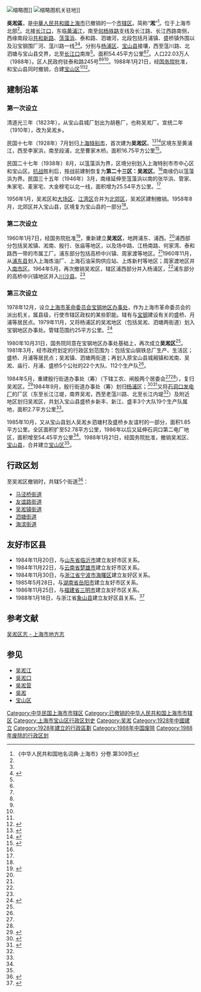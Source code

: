 {{Infobox China County
| county  = 吴淞区
| shortname = 淞
| nameorigin = [[吳淞|吳淞]]
| Photo = Huangpu_River_and_Yangtze_River_in_Baoshan_District,_Shanghai.JPG
| Photoname = 从空中鸟瞰吴淞口，图中前侧河流为长江，中间河流为黄浦江，右侧为浦东，左侧即为现已撤消的吴淞区之辖境。
| state = [[上海市|上海市]]
| map = Shanghai administrative Wusong.svg
| map size = 
| mapofstate =
| Pinyin = Wusong Qu
| Belong = {{ROC}}[[上海特别市|上海特别市]]→[[上海市_(中華民國)|上海市]]<br />{{PRC}}[[上海市|上海市]]
| Types = [[市辖区|市辖区]]
| founded = 1928年、1960年、1980年
| admincode = 310111
| seat = 泰和路245号
| officerTitle = 区长
| officer = 孙金富（1987.4－1988.9）
| division = 5
| town =
| township =
| subdistrict = 5
| post code =
| phone code = 21
| coordinate = 
| area = 54.45[[平方公里|平方公里]]
| area land =  
| area water =  
| census yr = 1987
| pop = 220284人
| density = 
| GDP = 
| web = 
}}
[[File:Woosungkow.jpg|缩略图]]]]
[[File:Senior_Executives_Office_Building_of_the_Wing_On_Textile_Mfg._Co.,_Ltd._(No._2_Mill).JPG|缩略图]]机关驻地]]

'''吳淞區'''，是[[中華人民共和國|中華人民共和國]][[上海市|上海市]]已撤销的一个[[市辖区|市辖区]]。简称“'''淞'''”<ref>《中华人民共和国地名词典·上海市》分卷.第309页</ref>。位于上海市北部<ref name="上海通志撤销的区县概况" />。北接[[长江口|长江口]]，东临[[黄浦江|黄浦江]]，南至[[何杨铁路|何杨铁路]]支线及长江路、长江西路南侧，西缘南段沿[[共和新路|共和新路]]、[[蕰藻浜|蕰藻浜]]、泰和路、泗塘河，北段包括月浦镇、盛桥镇外围以及沿宝钢围厂河、蕰川路一线<ref name="吴淞区志境域变迁" /><ref name="上海地名志区县">{{Cite web |url=http://shtong.gov.cn/newsite/node2/node2245/node70862/node70868/node70907/node70910/userobject1ai73647.html |title=《上海地名志》>>第二篇 政区地名>>第一章 市、区、县>>第二节 区、县 |accessdate=2019-04-15 |archive-date=2019-01-16 |archive-url=https://web.archive.org/web/20190116150123/http://www.shtong.gov.cn/Newsite/node2/node2245/node70862/node70868/node70907/node70910/userobject1ai73647.html |dead-url=no }}</ref>。分别与[[杨浦区|杨浦区]]、[[宝山县|宝山县]]接壤，西至蕰川路、北泗塘与宝山县交界，北至[[长江口|长江口]]南岸<ref name="上海通志撤销的区县概况" />。面积54.45平方公里<ref name="吴淞区志境域变迁" /><ref name="上海通志撤销的区县概况" />。人口22.03万人（1988年）。区人民政府驻泰和路245号<ref name="吴淞区志大事记" /><ref name="吴淞区志境域变迁" /><ref name="上海地名志区县" />。1988年1月21日，经[[中华人民共和国国务院|国务院]]批准，和宝山县同时撤销，合建[[宝山区_(上海市)|宝山区]]<ref name="上海民政志解放后区划管理" /><ref name="上海通志撤销的区县概况">{{Cite web |url=http://shtong.gov.cn/newsite/node2/node2247/node4562/node79053/node79059/userobject1ai101972.html |title=《上海通志》>>第一卷 建置沿革>>第三章 区县、松江府概况>>第三节 1988年后撤销的区县概况 |accessdate=2019-04-15 |archive-date=2015-01-03 |archive-url=https://web.archive.org/web/20150103093117/http://www.shtong.gov.cn/newsite/node2/node2247/node4562/node79053/node79059/userobject1ai101972.html |dead-url=no }}</ref>。

== 建制沿革 ==
=== 第一次设立 ===
清道光三年（1823年），从宝山县城厂划出为胡巷厂，也称吴淞厂。宣统二年（1910年），改为吴淞乡。

民国十七年（1928年）7月划归[[上海特别市|上海特别市]]，首次建为'''吴淞区'''。<ref name="吴淞区志建置沿革">{{Cite web |url=http://shtong.gov.cn/newsite/node2/node4/node2249/node2685/node2690/node2709/node60996/userobject1ai50195.html |title=《吴淞区志》>>第一篇 地理建置>>二、建置>>建置沿革 |accessdate=2019-04-15 |archive-date=2016-01-19 |archive-url=https://web.archive.org/web/20160119145011/http://www.shtong.gov.cn/newsite/node2/node4/node2249/node2685/node2690/node2709/node60996/userobject1ai50195.html |dead-url=no }}</ref><ref name="宝山县志清代">{{Cite web |url=http://shtong.gov.cn/newsite/node2/node4/node2250/node2673/node13614/node13762/node13768/userobject1ai3619.html |title=《宝山县志》>>卷一 建置志>>第二章 行政区划>>第一节 清代 |accessdate=2019-04-15 |archive-date=2020-11-03 |archive-url=https://web.archive.org/web/20201103213057/http://www.shtong.gov.cn/newsite/node2/node4/node2250/node2673/node13614/node13762/node13768/userobject1ai3619.html |dead-url=no }}</ref>区境东至黄浦江，西至李家浜，南至段浦，北至曹家木桥。面积16.75平方公里<ref name="吴淞区志境域变迁">{{Cite web |url=http://shtong.gov.cn/newsite/node2/node4/node2249/node2685/node2690/node2709/node60996/userobject1ai50196.html |title=《吴淞区志》>>第一篇 地理建置>>二、建置>>境域变迁 |accessdate=2019-04-15 |archive-date=2016-03-26 |archive-url=https://web.archive.org/web/20160326142339/http://www.shtong.gov.cn/Newsite/node2/node4/node2249/node2685/node2690/node2709/node60996/userobject1ai50196.html |dead-url=no }}</ref>。

民国二十七年（1938年）8月，以蕰藻浜为界，区境分别划入上海特别市市中心区和宝山区。[[中国抗日战争|抗战]]胜利后，按战前建制恢复为'''第二十三区：吴淞区'''。<ref name="吴淞区志建置沿革" />南缘仍以蕰藻浜为界。民国三十五年（1946年）3月，南缘延伸至蕰藻浜以南的张华浜、管家、朱家宅、麦家宅、大金穆宅以北一线，面积增为25.54平方公里。<ref name="吴淞区志境域变迁" />

1956年1月，吴淞区和[[大场区|大场区]]、[[江湾区|江湾区]]合并为[[北郊区|北郊区]]，吴淞区建制撤销。1958年8月，北郊区并入宝山县，区境复为宝山县的一部分<ref name="吴淞区志建置沿革" />。

=== 第二次设立 ===
1960年1月7日，经国务院批准<ref name="上海通志大事记1">{{Cite web |url=http://shtong.gov.cn/newsite/node2/node2247/node4561/index.html |title=《上海通志》大事记 |accessdate=2019-04-15 |archive-date=2021-01-03 |archive-url=https://web.archive.org/web/20210103085002/http://www.shtong.gov.cn/newsite/node2/node2247/node4561/index.html |dead-url=no }}</ref>，重新建立'''吴淞区'''，地跨浦东、浦西。<ref name="吴淞区志建置沿革" />浦西部分包括吴淞镇、淞南、殷行、张庙等地区，以及场中路、江杨南路、何家湾、泰和路西一带的市属工厂。浦东部分包括高桥中兴镇、周家渡等地区。<ref name="吴淞区志境域变迁"/>1960年11月，从[[浦东县|浦东县]]划入上海炼油厂、上海石油采购供应站、上炼新村等地区；周家渡地区并入[[南市区_(上海市)|南市区]]。1964年5月，再次撤销吴淞区，辖区浦西部分并入杨浦区，<ref name="吴淞区志建置沿革"/>浦东部分的高桥中兴镇地区并入[[川沙县|川沙县]]。<ref name="吴淞区志境域变迁"/>

=== 第三次设立 ===
1978年12月，设立[[上海市革命委员会|上海市革命委员会]][[上海宝钢集团#宝钢地区办事处|宝钢地区办事处]]，作为上海市革命委员会的派出机关，属县级，行使市辖区政权的某些职能。辖有与[[上海宝钢集团|宝钢]]建设有关的盛桥、月浦等居民点。1979年11月，又将杨浦区的吴淞地区（包括吴淞、泗塘两街道）划入宝钢地区办事处。管辖范围约25平方公里。<ref name="上海民政志解放后区划管理">{{Cite web |url=http://shtong.gov.cn/newsite/node2/node2245/node65977/node65987/node66011/userobject1ai61577.html |title=《上海民政志》>>第二章 行政区划管理>>第二节 解放后区划管理 |accessdate=2019-04-15 |archive-date=2015-09-24 |archive-url=https://web.archive.org/web/20150924122646/http://www.shtong.gov.cn/newsite/node2/node2245/node65977/node65987/node66011/userobject1ai61577.html |dead-url=no }}</ref>

1980年10月31日，国务院同意在宝钢地区办事处基础上，再次成立'''吴淞区'''<ref name="吴淞区志建置沿革" />。1981年3月，经市政府划定的行政区划范围为：包括宝山钢铁总厂生产、生活区；盛桥、月浦等居民点；吴淞镇、泗塘两街道；再划入原宝山县城厢镇和淞南、吴淞、庙行、月浦、盛桥5个公社的22个大队、112个生产队<ref name="吴淞区志境域变迁" />。

1984年5月，重建殷行街道办事处（筹）（下辖工农、闸殷两个居委会<ref name="吴淞区志境域变迁" /><ref name="杨浦区志境域变迁" />），复归吴淞区。<ref name="杨浦区志殷行街道">{{Cite web |url=http://shtong.gov.cn/newsite/node2/node4/node2249/yangpu/node4105/node4132/node45063/userobject1ai30997.html |title=《杨浦区志》>>第一编 地理建置>>第三章 街道镇乡>>第十三节 殷行街道 |accessdate=2019-04-15 |archive-date=2016-03-26 |archive-url=https://web.archive.org/web/20160326101220/http://www.shtong.gov.cn/Newsite/node2/node4/node2249/yangpu/node4105/node4132/node45063/userobject1ai30997.html |dead-url=no }}</ref>1984年9月，殷行街道办事处（筹）划归[[杨浦区|杨浦区]]；<ref name="杨浦区志境域变迁">{{Cite web |url=http://shtong.gov.cn/newsite/node2/node4/node2249/yangpu/node4105/node4118/node45062/userobject1ai30982.html |title=《杨浦区志》第一编 地理建置>>第二章 建置>>第三节 境域变迁 |accessdate=2019-04-15 |archive-date=2016-03-26 |archive-url=https://web.archive.org/web/20160326101100/http://www.shtong.gov.cn/Newsite/node2/node4/node2249/yangpu/node4105/node4118/node45062/userobject1ai30982.html |dead-url=no }}</ref><ref name="杨浦区志行政区划">{{Cite web |url=http://shtong.gov.cn/newsite/node2/node4/node2249/yangpu/node4105/node4118/node45062/userobject1ai30983.html |title=《杨浦区志》第一编 地理建置>>第二章 建置>>第四节 行政区划 |accessdate=2019-04-15 |archive-date=2016-03-26 |archive-url=https://web.archive.org/web/20160326101106/http://www.shtong.gov.cn/Newsite/node2/node4/node2249/yangpu/node4105/node4118/node45062/userobject1ai30983.html |dead-url=no }}</ref>又将[[石洞口发电厂|石洞口发电厂]]的厂区（东至长江江堤，南界吴淞，西至老蕰川路、北至长江内堤<ref name="上海民政志解放后区划管理" />）及附近地区划归吴淞区，共划入宝山县盛桥乡新丰、新江、盛丰3个大队19个生产队属地，面积2.7平方公里<ref name="吴淞区志境域变迁" />。

1985年10月，又从宝山县划人吴淞乡泗塘村及盛桥乡友谊村的一部分，面积1.85平方公里。全区面积扩至52.78平方公里，1986年以后又延伸石洞口第二电厂地区，面积增至54.45平方公里<ref name="吴淞区志境域变迁" />。1988年1月21日，经国务院批准，撤销吴淞区、[[宝山县|宝山县]]，合并建立[[宝山区_(上海市)|宝山区]]<ref name="上海民政志解放后区划管理" />。

== 行政区划 ==
至吴淞区撤销时，共辖5个街道<ref>{{Cite web|title=吴淞区行政区划|url=http://www.shtong.gov.cn/dfz_web/DFZ/Info?idnode=60996&tableName=userobject1a&id=50197|work=上海市地方志·吴淞区志|accessdate=2019-02-18|author=|date=|publisher=|archive-date=2019-02-19|archive-url=https://web.archive.org/web/20190219021605/http://www.shtong.gov.cn/dfz_web/DFZ/Info?idnode=60996&tableName=userobject1a&id=50197|dead-url=no}}</ref>：
* [[马泾桥街道|马泾桥街道]]
* [[友谊路街道|友谊路街道]]
* [[吴淞镇街道|吴淞镇街道]]
* [[泗塘街道|泗塘街道]]
* [[海滨街道|海滨街道]]

== 友好市区县 ==
* 1984年11月20日，与[[山东省|山东省]][[临沂市|临沂市]]建立友好市区关系。
* 1984年11月22日，与[[云南省|云南省]][[楚雄市|楚雄市]]建立友好市区关系。
* 1984年11月30日，与[[浙江省|浙江省]][[宁波市|宁波市]][[海曙区|海曙区]]建立友好区关系。
* 1985年5月28日，与[[湖南省|湖南省]][[岳阳市|岳阳市]]建立友好市区关系。
* 1986年11月25日，与[[福建省|福建省]][[三明市|三明市]]建立友好市区关系。
* 1988年1月18日，与浙江省[[象山县|象山县]]建立友好区县关系。<ref name="吴淞区志大事记">{{Cite web |url=http://shtong.gov.cn/newsite/node2/node4/node2249/node2685/node2689/index.html |title=《吴淞区志》>>大事记 |accessdate=2019-04-15 |archive-date=2020-07-27 |archive-url=https://web.archive.org/web/20200727123652/http://www.shtong.gov.cn/newsite/node2/node4/node2249/node2685/node2689/index.html |dead-url=no }}</ref>

== 参考文献 ==
{{Reflist|2}}[http://www.shtong.gov.cn/dfz_web/DFZ/DulanMu?idnode=230150&tableName=userobject1a&id=-1 吴淞区志 - 上海市地方志]{{Wayback|url=http://www.shtong.gov.cn/dfz_web/DFZ/DulanMu?idnode=230150&tableName=userobject1a&id=-1 |date=20191227203657 }}

== 参见 ==
{{Portal box|中华人民共和国|中华民国|上海}}
* [[吴淞江|吴淞江]]
* [[吳淞口|吳淞口]]
* [[吳淞营|吳淞营]]
* [[吳淞|吳淞]]
* [[宝山区_(上海市)|宝山区]]

{{中華民國上海市行政區劃}}
{{中华人民共和国上海市已撤销县级行政区}}
{{上海市吴淞区行政区划}}
[[Category:中华民国上海市市辖区|Category:中华民国上海市市辖区]]
[[Category:已撤销的中华人民共和国上海市市辖区|Category:已撤销的中华人民共和国上海市市辖区]]
[[Category:上海市宝山区行政区划史|Category:上海市宝山区行政区划史]]
[[Category:吴淞|Category:吴淞]]
[[Category:1928年中國建立|Category:1928年中國建立]]
[[Category:1928年建立的行政區劃|Category:1928年建立的行政區劃]]
[[Category:1988年中国废除|Category:1988年中国废除]]
[[Category:1988年废除的行政区划|Category:1988年废除的行政区划]]